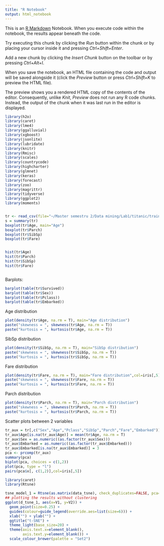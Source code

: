 ```yaml
---
title: "R Notebook"
output: html_notebook
---
```


This is an [R Markdown](http://rmarkdown.rstudio.com) Notebook. When you execute code within the notebook, the results appear beneath the code. 

Try executing this chunk by clicking the *Run* button within the chunk or by placing your cursor inside it and pressing *Ctrl+Shift+Enter*. 

Add a new chunk by clicking the *Insert Chunk* button on the toolbar or by pressing *Ctrl+Alt+I*.

When you save the notebook, an HTML file containing the code and output will be saved alongside it (click the *Preview* button or press *Ctrl+Shift+K* to preview the HTML file).

The preview shows you a rendered HTML copy of the contents of the editor. Consequently, unlike *Knit*, *Preview* does not run any R code chunks. Instead, the output of the chunk when it was last run in the editor is displayed.
```r
library(h2o)
library(caret)
library(lme4)
library(ggalluvial)
library(xgboost)
library(jsonlite)
library(lubridate)
library(knitr)
library(Rmisc)
library(scales)
library(countrycode)
library(highcharter)
library(glmnet)
library(keras)
library(forecast)
library(zoo)
library(magrittr)
library(tidyverse)
library(ggplot2)
library(moments)


tr <- read_csv(file="~/Master semestru 2/Data mining/Lab1/titanic/train.csv")
s = summary(tr)
boxplot(tr$Age, main="Age")
boxplot(tr$Parch)
boxplot(tr$SibSp)
boxplot(tr$Fare)


hist(tr$Age)
hist(tr$Parch)
hist(tr$SibSp)
hist(tr$Fare)



```
Barplots:
```r
barplot(table(tr$Survived))
barplot(table(tr$Sex))
barplot(table(tr$Pclass))
barplot(table(tr$Embarked))
```




Age distribution
```r
plot(density(tr$Age, na.rm = T), main="Age distribution")
paste("skewness = ", skewness(tr$Age, na.rm = T)) 
paste("kurtosis = ", kurtosis(tr$Age, na.rm = T)) 

```
SibSp distribution
```r
plot(density(tr$SibSp, na.rm = T), main="SibSp distribution")
paste("skewness = ", skewness(tr$SibSp, na.rm = T)) 
paste("kurtosis = ", kurtosis(tr$SibSp, na.rm = T)) 

```
Fare distribution
```r
plot(density(tr$Fare, na.rm = T), main="Fare distribution",col=iris[,5])
paste("skewness = ", skewness(tr$Fare, na.rm = T)) 
paste("kurtosis = ", kurtosis(tr$Fare, na.rm = T)) 

```
Parch distribution
```r
plot(density(tr$Parch, na.rm = T), main="Parch distribution")
paste("skewness = ", skewness(tr$Parch, na.rm = T)) 
paste("kurtosis = ", kurtosis(tr$Parch, na.rm = T)) 

```
Scatter plots between 2 variables
```r
tr_aux = tr[,c("Sex","Age","Pclass","SibSp","Parch","Fare","Embarked")]
tr_aux$Age[is.na(tr_aux$Age)] = mean(tr$Age, na.rm = T)
tr_aux$Sex = as.numeric((as.factor(tr_aux$Sex)))
tr_aux$Embarked = as.numeric((as.factor(tr_aux$Embarked)))
tr_aux$Embarked[is.na(tr_aux$Embarked)] = 3
pca <- prcomp(tr_aux)
summary(pca)
biplot(pca, choices = c(1,2))
plot(pca, type = "l")
pairs(pca$x[, c(1,2)],col=iris[,5])
```
```r

library(caret)  
library(Rtsne)

tsne_model_1 = Rtsne(as.matrix(data_tsne), check_duplicates=FALSE, pca=TRUE, perplexity=30, theta=0.5, dims=2)
## plotting the results without clustering
ggplot(d_tsne_1, aes(x=V1, y=V2)) +  
  geom_point(size=0.25) +
  guides(colour=guide_legend(override.aes=list(size=6))) +
  xlab("") + ylab("") +
  ggtitle("t-SNE") +
  theme_light(base_size=20) +
  theme(axis.text.x=element_blank(),
        axis.text.y=element_blank()) +
  scale_colour_brewer(palette = "Set2")
```



